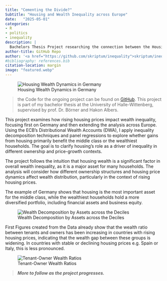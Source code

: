 ```yaml
---
title: "Cementing the Divide?"
Subtitle: "Housing and Wealth Inequality across Europe"
date:   "2025-05-01"
categories: 
- R
- politics
- inequality
description: |
  Bachelors Thesis Project researching the connection between the Housing Price Increases and the Effect on Wealth Inequality
author-title: GitHub Repo
author: '<a href="https://github.com/skriptum/inequality">skriptum/inequality</a>'
#bibliography: references.bib
citation-location: margin
image: "featured.webp"
---
```


![Housing Wealth Dynamics in Germany](./housing_wealth_absolute.png)

> the Code for the ongoing project can be found on [GitHub](https://github.com/skriptum/inequality). This project is part of my bachelor thesis at the University of Halle-Wittenberg, supervised by prof. Dr. Börner and Hakon Albers.

This project examines how rising housing prices impact wealth inequality, focusing first on Germany and then extending the analysis across Europe. Using the ECB’s Distributional Wealth Accounts (DWA), I apply inequality decomposition techniques and panel regressions to explore whether gains from housing primarily benefit the middle class or the wealthiest households. The goal is to clarify housing’s role as a driver of inequality in different ownership and price-growth contexts.

The project follows the intuition that housing wealth is a significant factor in overall wealth inequality, as it is a major asset for many households. The analysis will consider how different ownership structures and housing price dynamics affect wealth distribution, particularly in the context of rising housing prices. 

The example of Germany shows that housing is the most important asset for the middle class, while the wealthiest households hold a more diversified portfolio, including financial assets and business equity.

![Wealth Decomposition by Assets across the Deciles](./asset_composition_deciles.png)

First Figures created from the Data already show that the wealth ratio between tenants and owners has been increasing in countries with rising housing prices, indicating that the wealth gap between these groups is widening. In countries with stable or declining housing prices e.g. Spain or Italy, this is less pronounced.

![Tenant-Owner Wealth Ratios](./tenant_owner_wealth_ratio.png)

> ***More to follow as the project progresses.***

